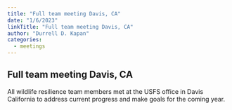 ```yaml
---
title: "Full team meeting Davis, CA"
date: "1/6/2023"
linkTitle: "Full team meeting Davis, CA"
author: "Durrell D. Kapan"
categories:
  - meetings
---
```


## Full team meeting Davis, CA

<!-- add info here -->

All wildlife resilience team members met at the USFS office in Davis California to address current progress and make goals for the coming year.
